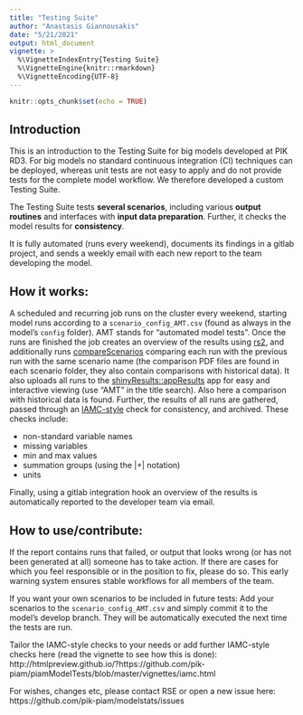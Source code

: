 ```yaml
---
title: "Testing Suite"
author: "Anastasis Giannousakis"
date: "5/21/2021"
output: html_document
vignette: >
  %\VignetteIndexEntry{Testing Suite}
  %\VignetteEngine{knitr::rmarkdown}
  %\VignetteEncoding{UTF-8}
---
```


```r
knitr::opts_chunk$set(echo = TRUE)
```



## Introduction

This is an introduction to the Testing Suite for big models developed at PIK RD3. For big models no standard continuous integration (CI) techniques can be deployed, whereas unit tests are not easy to apply and do not provide tests for the complete model workflow. We therefore developed a custom Testing Suite.

The Testing Suite tests **several scenarios**, including various **output routines** and interfaces with **input data preparation**. Further, it checks the model results for **consistency**.

It is fully automated (runs every weekend), documents its findings in a gitlab project, and sends a weekly email with each new report to the team developing the model.

## How it works:

A scheduled and recurring job runs on the cluster every weekend, starting model runs according to a `scenario_config_AMT.csv` (found as always in the model's `config` folder). AMT stands for "automated model tests". Once the runs are finished the job creates an overview of the results using [rs2](http://htmlpreview.github.io/?https://github.com/pik-piam/modelstats/blob/master/vignettes/rs2.html), and additionally runs [compareScenarios](https://github.com/pik-piam/remind2/blob/master/R/compareScenarios.R) comparing each run with the previous run with the same scenario name (the comparison PDF files are found in each scenario folder, they also contain comparisons with historical data). It also uploads all runs to the [shinyResults::appResults](https://github.com/pik-piam/shinyresults/blob/master/R/appResults.R) app for easy and interactive viewing (use "AMT" in the title search). Also here a comparison with historical data is found. Further, the results of all runs are gathered, passed through an [IAMC-style](https://github.com/IAMconsortium/iamc) check for consistency, and archived. These checks include:

  *  non-standard variable names
  *  missing variables
  *  min and max values
  *  summation groups (using the |+| notation)
  *  units

Finally, using a gitlab integration hook an overview of the results is automatically reported to the developer team via email.

## How to use/contribute:

If the report contains runs that failed, or output that looks wrong (or has not been generated at all) someone has to take action. If there are cases for which you feel responsible or in the position to fix, please do so. This early warning system ensures stable workflows for all members of the team.

If you want your own scenarios to be included in future tests: Add your scenarios to the `scenario_config_AMT.csv` and simply commit it to the model's develop branch. They will be automatically executed the next time the tests are run.

Tailor the IAMC-style checks to your needs or add further IAMC-style checks here (read the vignette to see how this is done): http://htmlpreview.github.io/?https://github.com/pik-piam/piamModelTests/blob/master/vignettes/iamc.html

For wishes, changes etc, please contact RSE or open a new issue here: https://github.com/pik-piam/modelstats/issues


